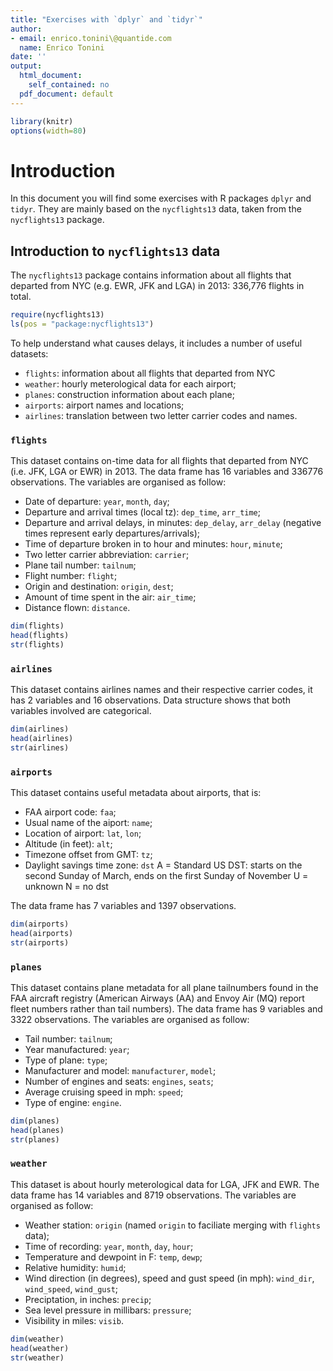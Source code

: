 ```yaml
---
title: "Exercises with `dplyr` and `tidyr`"
author:
- email: enrico.tonini\@quantide.com
  name: Enrico Tonini
date: ''
output:
  html_document:
    self_contained: no
  pdf_document: default
---
```


```r
library(knitr)
options(width=80)
```

Introduction
===========================================

In this document you will find some exercises with R packages `dplyr` and `tidyr`. They are mainly based on the `nycflights13` data, taken from the `nycflights13` package.


## Introduction to `nycflights13` data

The `nycflights13` package contains information about all flights that departed from NYC (e.g. EWR, JFK and LGA) in 2013: 336,776 flights in total.

```r
require(nycflights13)
ls(pos = "package:nycflights13")
```

To help understand what causes delays, it includes a number of useful datasets:

* `flights`: information about all flights that departed from NYC
* `weather`: hourly meterological data for each airport;
* `planes`: construction information about each plane;
* `airports`: airport names and locations;
* `airlines`: translation between two letter carrier codes and names.


### `flights`

This dataset contains on-time data for all flights that departed from NYC (i.e. JFK, LGA or EWR) in 2013. The data frame has 16 variables and 336776 observations. The variables are organised as follow: 

* Date of departure: `year`, `month`, `day`;
* Departure and arrival times (local tz): `dep_time`, `arr_time`;
* Departure and arrival delays, in minutes: `dep_delay`, `arr_delay` (negative times represent early departures/arrivals);
* Time of departure broken in to hour and minutes: `hour`, `minute`;
* Two letter carrier abbreviation: `carrier`;
* Plane tail number: `tailnum`;
* Flight number: `flight`;
* Origin and destination: `origin`, `dest`;
* Amount of time spent in the air: `air_time`;
* Distance flown: `distance`.

```r
dim(flights)
head(flights)
str(flights)
```


### `airlines`

This dataset contains airlines names and their respective carrier codes, it has 2 variables and 16 observations. Data structure shows that both variables involved are categorical.

```r
dim(airlines)
head(airlines)
str(airlines)
```


### `airports`

This dataset contains useful metadata about airports, that is:

* FAA airport code: `faa`;
* Usual name of the aiport: `name`;
* Location of airport: `lat`, `lon`;
* Altitude (in feet): `alt`;
* Timezone offset from GMT: `tz`;
* Daylight savings time zone: `dst` 
    A = Standard US 
    DST: starts on the second Sunday of March, ends on the first Sunday of November
    U = unknown
    N = no dst

The data frame has 7 variables and 1397 observations.

```r
dim(airports)
head(airports)
str(airports)
```


### `planes`

This dataset contains plane metadata for all plane tailnumbers found in the FAA aircraft registry (American Airways (AA) and Envoy Air (MQ) report fleet numbers rather than tail numbers). The data frame has 9 variables and 3322 observations. The variables are organised as follow: 

* Tail number: `tailnum`;
* Year manufactured: `year`;
* Type of plane: `type`;
* Manufacturer and model: `manufacturer`, `model`;
* Number of engines and seats:  `engines`, `seats`;
* Average cruising speed in mph: `speed`;
* Type of engine: `engine`.

```r
dim(planes)
head(planes)
str(planes)
```


### `weather`

This dataset is about hourly meterological data for LGA, JFK and EWR. The data frame has 14 variables and 8719 observations. The variables are organised as follow: 

* Weather station: `origin` (named `origin` to faciliate merging with `flights` data);
* Time of recording: `year`, `month`, `day`, `hour`;
* Temperature and dewpoint in F: `temp`, `dewp`;
* Relative humidity: `humid`;
* Wind direction (in degrees), speed and gust speed (in mph): `wind_dir`, `wind_speed`, `wind_gust`;
* Preciptation, in inches: `precip`;
* Sea level pressure in millibars: `pressure`;
* Visibility in miles: `visib`.

```r
dim(weather)
head(weather)
str(weather)
```
